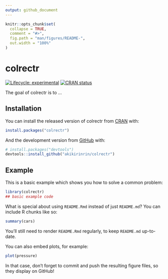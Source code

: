 ```yaml
---
output: github_document
---
```


<!-- README.md is generated from README.Rmd. Please edit that file -->

```r
knitr::opts_chunk$set(
  collapse = TRUE,
  comment = "#>",
  fig.path = "man/figures/README-",
  out.width = "100%"
)
```

# colrectr

<!-- badges: start -->
[![Lifecycle: experimental](https://img.shields.io/badge/lifecycle-experimental-orange.svg)](https://www.tidyverse.org/lifecycle/#experimental)
[![CRAN status](https://www.r-pkg.org/badges/version/colrectr)](https://CRAN.R-project.org/package=colrectr)
<!-- badges: end -->

The goal of colrectr is to ...

## Installation

You can install the released version of colrectr from [CRAN](https://CRAN.R-project.org) with:

``` r
install.packages("colrectr")
```

And the development version from [GitHub](https://github.com/) with:

``` r
# install.packages("devtools")
devtools::install_github("akikirinrin/colrectr")
```
## Example

This is a basic example which shows you how to solve a common problem:

```r
library(colrectr)
## basic example code
```

What is special about using `README.Rmd` instead of just `README.md`? You can include R chunks like so:

```r
summary(cars)
```

You'll still need to render `README.Rmd` regularly, to keep `README.md` up-to-date.

You can also embed plots, for example:

```r
plot(pressure)
```

In that case, don't forget to commit and push the resulting figure files, so they display on GitHub!
